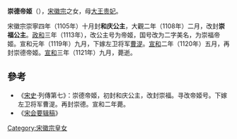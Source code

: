 {{東亞女性歷史人物
| 名稱=崇德帝姬
| 身份=[[宋朝|宋朝]]公主
| 畫像=
| 說明=
| 姓=赵
| 名=
| 封爵=[[公主|公主]]-->[[帝姬|帝姬]]
| 位號=
| 封號=和庆公主、崇福公主、崇福帝姬、崇德帝姬
| 出生年=
| 逝世年=1121年
| 同胞姊妹=[[保淑帝姬|保淑帝姬]]、[[熙淑帝姬|熙淑帝姬]]
| 同胞兄弟=[[赵楷|赵楷]]
| 父親=[[宋徽宗|宋徽宗]]
| 夫=曹湜
| 母親=王贵妃
|}}
'''崇德帝姬'''（{{bd|？||1121年||catIdx=Z}}），[[宋徽宗|宋徽宗]]之女，母[[大王貴妃_(宋徽宗)|大王贵妃]]。
 
宋徽宗崇寧四年（1105年）十月封'''和庆公主'''，大觀二年（1108年）二月，改封'''崇福公主'''。[[政和|政和]]三年（1113年），改公主号为帝姬，国号改为二字美名，为崇福帝姬。宣和元年（1119年）九月，下嫁左卫将军[[曹湜|曹湜]]。[[宣和_(北宋)|宣和]]二年（1120年）五月，再封崇德帝姬。[[宣和_(北宋)|宣和]]三年（1121年）九月，薨逝。

==參考==
*《[[宋史|宋史]]·列傳第七》：崇德帝姬，初封和庆公主，改封崇福。寻改帝姬号。下嫁左卫将军曹湜。再封崇德。宣和二年薨。
*《[[宋会要辑稿|宋会要辑稿]]》
[[Category:宋徽宗皇女|Category:宋徽宗皇女]]